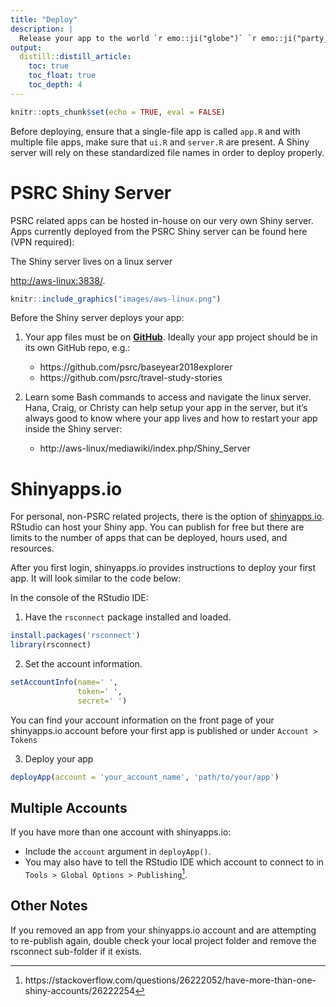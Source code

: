 ```yaml
---
title: "Deploy"
description: |
  Release your app to the world `r emo::ji("globe")` `r emo::ji("party_popper")`
output: 
  distill::distill_article:
    toc: true
    toc_float: true
    toc_depth: 4
---
```


```r
knitr::opts_chunk$set(echo = TRUE, eval = FALSE)
```

Before deploying, ensure that a single-file app is called `app.R` and with multiple file apps, make sure that `ui.R` and `server.R` are present. A Shiny server will rely on these standardized file names in order to deploy properly.

# PSRC Shiny Server

PSRC related apps can be hosted in-house on our very own Shiny server. Apps currently deployed from the PSRC Shiny server can be found here (VPN required): 

<aside>
The Shiny server lives on a linux server
</aside>

[http://aws-linux:3838/](http://aws-linux:3838/).

```r
knitr::include_graphics("images/aws-linux.png")
```



Before the Shiny server deploys your app:

1. Your app files must be on [**GitHub**](https://github.com/psrc). Ideally your app project should be in its own GitHub repo, e.g.:

    - https://github.com/psrc/baseyear2018explorer
    - https://github.com/psrc/travel-study-stories
  
2. Learn some Bash commands to access and navigate the linux server. Hana, Craig, or Christy can help setup your app in the server, but it's always good to know where your app lives and how to restart your app inside the Shiny server:

    - http://aws-linux/mediawiki/index.php/Shiny_Server


# Shinyapps.io

For personal, non-PSRC related projects, there is the option of [shinyapps.io](https://www.shinyapps.io/). RStudio can host your Shiny app. You can publish for free but there are limits to the number of apps that can be deployed, hours used, and resources.

After you first login, shinyapps.io provides instructions to deploy your first app. It will look similar to the code below: 

In the console of the RStudio IDE:

1. Have the `rsconnect` package installed and loaded.

```r
install.packages('rsconnect')
library(rsconnect)
```

2. Set the account information.

```r
setAccountInfo(name=' ',
               token=' ',
               secret=' ')
```

You can find your account information on the front page of your shinyapps.io account before your first app is published or under `Account > Tokens`


3. Deploy your app

```r
deployApp(account = 'your_account_name', 'path/to/your/app')
```

## Multiple Accounts

If you have more than one account with shinyapps.io:

- Include the `account` argument in `deployApp()`. 
- You may also have to tell the RStudio IDE which account to connect to in `Tools > Global Options > Publishing`[^1].

[^1]: https://stackoverflow.com/questions/26222052/have-more-than-one-shiny-accounts/26222254

## Other Notes

If you removed an app from your shinyapps.io account and are attempting to re-publish again, double check your local project folder and remove the rsconnect sub-folder if it exists. 

